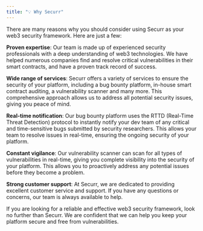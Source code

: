 ```yaml
---
title: "💡 Why Securr"
---
```


There are many reasons why you should consider using Securr as your web3 security framework. Here are just a few:

**Proven expertise**: Our team is made up of experienced security professionals with a deep understanding of web3 technologies. We have helped numerous companies find and resolve critical vulnerabilities in their smart contracts, and have a proven track record of success.

**Wide range of services**: Securr offers a variety of services to ensure the security of your platform, including a bug bounty platform, in-house smart contract auditing, a vulnerability scanner and many more. This comprehensive approach allows us to address all potential security issues, giving you peace of mind.

**Real-time notification**: Our bug bounty platform uses the RTTD (Real-Time Threat Detection) protocol to instantly notify your dev team of any critical and time-sensitive bugs submitted by security researchers. This allows your team to resolve issues in real-time, ensuring the ongoing security of your platform.

**Constant vigilance**: Our vulnerability scanner can scan for all types of vulnerabilities in real-time, giving you complete visibility into the security of your platform. This allows you to proactively address any potential issues before they become a problem.

**Strong customer support**: At Securr, we are dedicated to providing excellent customer service and support. If you have any questions or concerns, our team is always available to help.

If you are looking for a reliable and effective web3 security framework, look no further than Securr. We are confident that we can help you keep your platform secure and free from vulnerabilities.